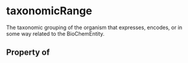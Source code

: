 # taxonomicRange

The taxonomic grouping of the organism that expresses, encodes, or in some way related to the BioChemEntity.

## Property of



